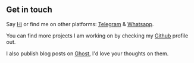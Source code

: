 ## Get in touch

Say [Hi](mailto:adityaprasad@iisc.ac.in) or find me on other platforms: [Telegram](https://t.me/everythingisrelative) & [Whatsapp](https://i.imgur.com/WbLO6th.png).

You can find more projects I am working on by checking my [Github](https://github.com/anantham/) profile out. 

I also publish blog posts on [Ghost](https://blog.adityaarpitha.com/), I'd love your thoughts on them.
